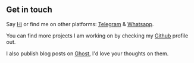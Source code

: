 ## Get in touch

Say [Hi](mailto:adityaprasad@iisc.ac.in) or find me on other platforms: [Telegram](https://t.me/everythingisrelative) & [Whatsapp](https://i.imgur.com/WbLO6th.png).

You can find more projects I am working on by checking my [Github](https://github.com/anantham/) profile out. 

I also publish blog posts on [Ghost](https://blog.adityaarpitha.com/), I'd love your thoughts on them.
